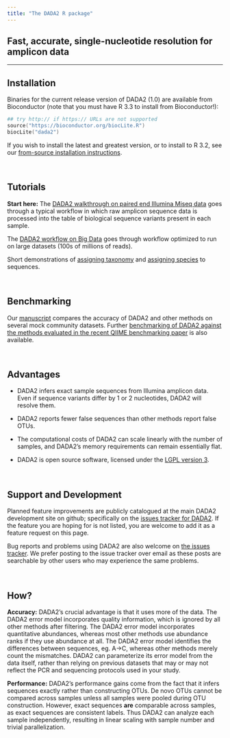 ```yaml
---
title: "The DADA2 R package"
---
```


## Fast, accurate, single-nucleotide resolution for amplicon data

--------------------------

## Installation

Binaries for the current release version of DADA2 (1.0) are available from Bioconductor (note that you must have R 3.3 to install from Bioconductor!):

```S
## try http:// if https:// URLs are not supported
source("https://bioconductor.org/biocLite.R")
biocLite("dada2")
```

If you wish to install the latest and greatest version, or to install to R 3.2, see our [from-source installation instructions](dada-installation.html).

&nbsp;

## Tutorials

**Start here:** The [DADA2 walkthrough on paired end Illumina Miseq data](tutorial.html) goes through a typical workflow in which raw amplicon sequence data is processed into the table of biological sequence variants present in each sample.

The [DADA2 workflow on Big Data](bigdata.html) goes through workflow optimized to run on large datasets (100s of millions of reads).

Short demonstrations of [assigning taxonomy](assign.html) and [assigning species](assign.html) to sequences.

&nbsp;

## Benchmarking

Our [manuscript](http://dx.doi.org/10.1038/nmeth.3869) compares the accuracy of DADA2 and other methods on several mock community datasets. Further [benchmarking of DADA2 against the methods evaluated in the recent QIIME benchmarking paper](SotA.html) is also available.

&nbsp;

## Advantages

* DADA2 infers exact sample sequences from Illumina amplicon data. Even if sequence variants differ by 1 or 2 nucleotides, DADA2 will resolve them.
  
* DADA2 reports fewer false sequences than other methods report false OTUs.

* The computational costs of DADA2 can scale linearly with the number of samples, and DADA2's memory requirements can remain essentially flat.

* DADA2 is open source software, licensed under the [LGPL version 3](http://www.gnu.org/licenses/lgpl-3.0.en.html).

&nbsp;

## Support and Development

Planned feature improvements are publicly catalogued at the main DADA2 development site on github; specifically on the [issues tracker for DADA2](https://github.com/benjjneb/dada2/issues). If the feature you are hoping for is not listed, you are welcome to add it as a feature request on this page.

Bug reports and problems using DADA2 are also welcome on [the issues tracker](https://github.com/benjjneb/dada2/issues). We prefer posting to the issue tracker over email as these posts are searchable by other users who may experience the same problems.

&nbsp;

## How?

**Accuracy:** DADA2's crucial advantage is that it uses more of the data. The DADA2 error model incorporates quality information, which is ignored by all other methods after filtering. The DADA2 error model incorporates quantitative abundances, whereas most other methods use abundance ranks if they use abundance at all. The DADA2 error model identifies the differences between sequences, eg. A->C, whereas other methods merely count the mismatches. DADA2 can parameterize its error model from the data itself, rather than relying on previous datasets that may or may not reflect the PCR and sequencing protocols used in your study.

**Performance:** DADA2's performance gains come from the fact that it infers sequences exactly rather than constructing OTUs. De novo OTUs cannot be compared across samples unless all samples were pooled during OTU construction. However, exact sequences **are** comparable across samples, as exact sequences are consistent labels. Thus DADA2 can analyze each sample independently, resulting in linear scaling with sample number and trivial parallelization.
